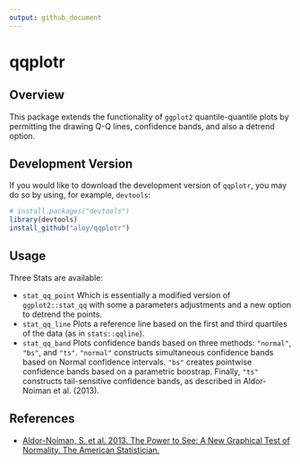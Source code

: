 ```yaml
---
output: github_document
---
```


# qqplotr

## Overview

This package extends the functionality of `ggplot2` quantile-quantile plots by
permitting the drawing Q-Q lines, confidence bands, and also a detrend option.

## Development Version

If you would like to download the development version of `qqplotr`, you may do
so by using, for example, `devtools`:

``` r
# install.packages("devtools")
library(devtools)
install_github("aloy/qqplotr")
```

## Usage

Three Stats are available:

* `stat_qq_point` Which is essentially a modified version of `ggplot2::stat_qq` 
with some a parameters adjustments and a new option to detrend the points.
* `stat_qq_line` Plots a reference line based on the first and third quartiles
of the data (as in `stats::qqline`).
* `stat_qq_band` Plots confidence bands based on three methods: `"normal"`,
`"bs"`, and `"ts"`. `"normal"` constructs simultaneous confidence bands based on
Normal confidence intervals. `"bs"` creates pointwise confidence bands based on a parametric boostrap. Finally, `"ts"` constructs tail-sensitive confidence bands, as
described in Aldor-Noiman et al. (2013).

## References

* [Aldor-Noiman, S. et al. 2013. The Power to See: A New Graphical Test of
Normality. The American
Statistician.](http://www.tandfonline.com/doi/abs/10.1080/00031305.2013.847865)
